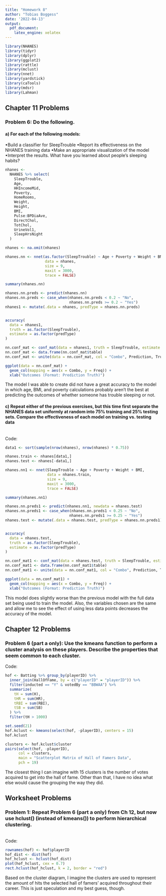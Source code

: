 ---
title: "Homework 8"
author: "Tobias Boggess"
date: '2022-04-13'
output: 
  pdf_document:
    latex_engine: xelatex
---

```{r include = FALSE}
library(NHANES)
library(tidyr)
library(dplyr)
library(ggplot2)
library(rattle)
library(mclust)
library(nnet)
library(yardstick)
library(caTools)
library(mdsr)
library(Lahman)
```

## Chapter 11 Problems

### Problem 6: Do the following.

#### a) For each of the following models:
•Build a classifier for SleepTrouble
•Report its effectiveness on the NHANES training data
•Make an appropriate visualization of the model
•Interpret the results. What have you learned about people’s sleeping habits?

``` {r include = TRUE}
nhanes <-
  NHANES %>% select(
    SleepTrouble,
    Age,
    HHIncomeMid,
    Poverty,
    HomeRooms,
    Weight,
    Height,
    BMI,
    Pulse:BPDiaAve,
    DirectChol,
    TotChol,
    UrineVol1,
    SleepHrsNight
  )

nhanes <- na.omit(nhanes)

nhanes.nn <- nnet(as.factor(SleepTrouble) ~ Age + Poverty + Weight + BMI,
                  data = nhanes,
                  size = 9,
                  maxit = 3000,
                  trace = FALSE)
```
\newpage
``` {r include = TRUE}
summary(nhanes.nn)

nhanes.nn.preds <- predict(nhanes.nn)
nhanes.nn.preds <- case_when(nhanes.nn.preds < 0.2 ~ "No",
                             nhanes.nn.preds >= 0.2 ~ "Yes")
nhanes1 <- mutate(.data = nhanes, predType = nhanes.nn.preds)


accuracy(
  data = nhanes1,
  truth = as.factor(SleepTrouble),
  estimate = as.factor(predType)
)

nn.conf_mat <- conf_mat(data = nhanes1, truth = SleepTrouble, estimate = predType)
nn.conf_mat <- data.frame(nn.conf_mat$table)
nn.conf_mat <- unite(data = nn.conf_mat, col = "Combo", Prediction, Truth, sep = " ")
```
\newpage
```{r include = TRUE}
ggplot(data = nn.conf_mat) +
  geom_col(mapping = aes(x = Combo, y = Freq)) +
  xlab("Outcomes (Format: Prediction Truth)")
```
The model I was able to create did not have a great accuracy to the model in which age, BMI, and poverty calculations probably aren't the best at predicting the outcomes of whether someone has trouble sleeping or not. 

#### c) Repeat either of the previous exercises, but this time first separate the NHANES data set uniformly at random into 75% training and 25% testing sets. Compare the effectiveness of each model on training vs. testing data
\
Code:
```{r include = TRUE}
data1 <- sort(sample(nrow(nhanes), nrow(nhanes) * 0.75))

nhanes.train <- nhanes[data1,]
nhanes.test <- nhanes[-data1,]

nhanes.nn1 <- nnet(SleepTrouble ~ Age + Poverty + Weight + BMI,
                   data = nhanes.train,
                   size = 9,
                   maxit = 3000,
                   trace = FALSE)
```
\newpage
```{r include = TRUE}
summary(nhanes.nn1)

nhanes.nn.preds1 <- predict(nhanes.nn1, newdata = nhanes.test)
nhanes.nn.preds1 <- case_when(nhanes.nn.preds1 < 0.25 ~ "No",
                             nhanes.nn.preds1 >= 0.25 ~ "Yes")
nhanes.test <- mutate(.data = nhanes.test, predType = nhanes.nn.preds1)


accuracy(
  data = nhanes.test,
  truth = as.factor(SleepTrouble),
  estimate = as.factor(predType)
)

nn.conf_mat1 <- conf_mat(data = nhanes.test, truth = SleepTrouble, estimate = predType)
nn.conf_mat1 <- data.frame(nn.conf_mat1$table)
nn.conf_mat1 <- unite(data = nn.conf_mat1, col = "Combo", Prediction, Truth, sep = " ")
```
\newpage
```{r include = TRUE}
ggplot(data = nn.conf_mat1) +
  geom_col(mapping = aes(x = Combo, y = Freq)) +
  xlab("Outcomes (Format: Prediction Truth)")
```
This model does slightly worse than the previous model with the full data set being used to train the model. Also, the variables chosen are the same and allow me to see the effect of using less data points decreases the accuracy of the model. 
\newpage

## Chapter 12 Problems

### Problem 6 (part a only): Use the kmeans function to perform a cluster analysis on these players. Describe the properties that seem common to each cluster.

Code:
```{r include = TRUE}
hof <- Batting %>% group_by(playerID) %>%
  inner_join(HallOfFame, by = c("playerID" = "playerID")) %>%
  filter(inducted == "Y" & votedBy == "BBWAA") %>%
  summarize(
    tH = sum(H),
    tHR = sum(HR),
    tRBI = sum(RBI),
    tSB = sum(SB)
  ) %>%
  filter(tH > 1000)

set.seed(21)
hof.kclust <- kmeans(select(hof, -playerID), centers = 15)
hof.kclust
```

```{r include = TRUE}
clusters <- hof.kclust$cluster
pairs(select(hof, -playerID),
      col = clusters,
      main = "Scatterplot Matrix of Hall of Famers Data",
      pch = 19)
```

The closest thing I can imagine with 15 clusters is the number of votes acquired to get into the hall of fame. Other than that, I have no idea what else would cause the grouping the way they did. 
\newpage

## Worksheet Problems

### Problem 1: Repeat Problem 6 (part a only) from Ch 12, but now use hclust() (instead of kmeans()) to perform hierarchical clustering.
\
Code:
```{r include = TRUE}
rownames(hof) <- hof$playerID
hof_dist <- dist(hof)
hof_hclust <- hclust(hof_dist)
plot(hof_hclust, cex = 0.7)
rect.hclust(hof_hclust, k = 2, border = "red")
```
Based on the cluster diagram, I imagine the clusters are used to represent the amount of hits the selected hall of famers' acquired throughout their career. This is just speculation and my best guess, though. 









